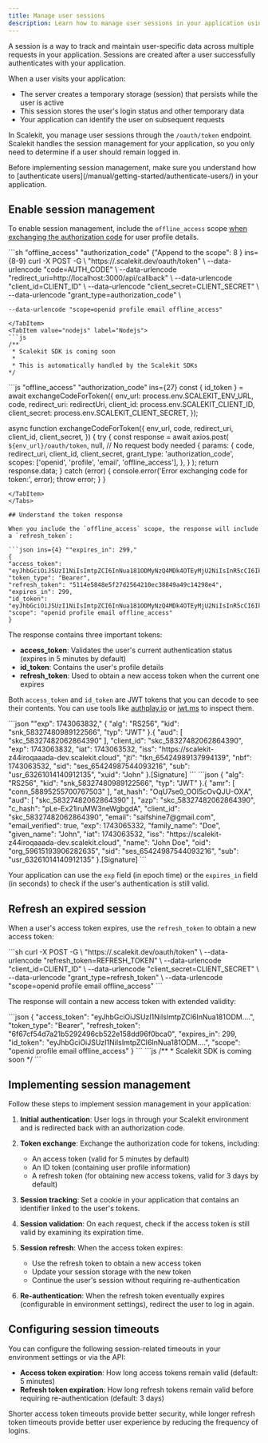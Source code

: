 ```yaml
---
title: Manage user sessions
description: Learn how to manage user sessions in your application using Scalekit.
---
```



A session is a way to track and maintain user-specific data across multiple requests in your application. Sessions are created after a user successfully authenticates with your application.

When a user visits your application:
- The server creates a temporary storage (session) that persists while the user is active
- This session stores the user's login status and other temporary data
- Your application can identify the user on subsequent requests

In Scalekit, you manage user sessions through the `/oauth/token` endpoint. Scalekit handles the session management for your application, so you only need to determine if a user should remain logged in.

<Aside>
Before implementing session management, make sure you understand how to [authenticate users](/manual/getting-started/authenticate-users/) in your application.
</Aside>

## Enable session management

To enable session management, include the `offline_access` scope [when exchanging the authorization code](/manual/getting-started/authenticate-users/#exchange-authorization-code-for-user-profile-details) for user profile details.

<Tabs>
  <TabItem value="curl" label="cURL">
  ```sh "offline_access" "authorization_code" {"Append to the scope": 8 } ins={8-9}
  curl -X POST -G \
    "https://<environment-domain>.scalekit.dev/oauth/token" \
    --data-urlencode "code=AUTH_CODE" \
    --data-urlencode "redirect_uri=http://localhost:3000/api/callback" \
    --data-urlencode "client_id=CLIENT_ID" \
    --data-urlencode "client_secret=CLIENT_SECRET" \
    --data-urlencode "grant_type=authorization_code" \

    --data-urlencode "scope=openid profile email offline_access"
  ```
  </TabItem>
  <TabItem value="nodejs" label="Nodejs">
  ```js
  /**
   * Scalekit SDK is coming soon
   *
   * This is automatically handled by the Scalekit SDKs
  */
  ```
  </TabItem>
  <TabItem value="node-axios" label="Nodejs (Axios)">
  ```js "offline_access" "authorization_code" ins={27}
  const { id_token } = await exchangeCodeForToken({
    env_url: process.env.SCALEKIT_ENV_URL,
    code,
    redirect_uri: redirectUri,
    client_id: process.env.SCALEKIT_CLIENT_ID,
    client_secret: process.env.SCALEKIT_CLIENT_SECRET,
  });

  async function exchangeCodeForToken({
    env_url,
    code,
    redirect_uri,
    client_id,
    client_secret,
  }) {
    try {
      const response = await axios.post(
        `${env_url}/oauth/token`,
        null, // No request body needed
        {
          params: {
            code,
            redirect_uri,
            client_id,
            client_secret,
            grant_type: 'authorization_code',
            scopes: ['openid', 'profile', 'email', 'offline_access'],
          },
        }
      );
      return response.data;
    } catch (error) {
      console.error('Error exchanging code for token:', error);
      throw error;
    }
  }
  ```
  </TabItem>
</Tabs>

## Understand the token response

When you include the `offline_access` scope, the response will include a `refresh_token`:

```json ins={4} ""expires_in": 299,"
{
  "access_token": "eyJhbGciOiJSUzI1NiIsImtpZCI6InNua181ODMyNzQ4MDk4OTEyMjU2NiIsInR5cCI6IkpXVCJ9...",
  "token_type": "Bearer",
  "refresh_token": "5114e5848e5f27d2564210ec38849a49c14298e4",
  "expires_in": 299,
  "id_token": "eyJhbGciOiJSUzI1NiIsImtpZCI6InNua181ODMyNzQ4MDk4OTEyMjU2NiIsInR5cCI6IkpXVCJ9...",
  "scope": "openid profile email offline_access"
}
```

The response contains three important tokens:

- **access_token**: Validates the user's current authentication status (expires in 5 minutes by default)
- **id_token**: Contains the user's profile details
- **refresh_token**: Used to obtain a new access token when the current one expires

Both `access_token` and `id_token` are JWT tokens that you can decode to see their contents. You can use tools like [authplay.io](https://authplay.io/pg/token-explorer) or [jwt.ms](https://jwt.ms) to inspect them.

<Tabs>
  <TabItem value="accesstoken" label="Access token">
  ```json ""exp": 1743063832,"
    {
      "alg": "RS256",
      "kid": "snk_58327480989122566",
      "typ": "JWT"
    }.{
      "aud": [
        "skc_58327482062864390"
      ],
      "client_id": "skc_58327482062864390",
      "exp": 1743063832,
      "iat": 1743063532,
      "iss": "https://scalekit-z44iroqaaada-dev.scalekit.cloud",
      "jti": "tkn_65424989137994139",
      "nbf": 1743063532,
      "sid": "ses_65424987544093216",
      "sub": "usr_63261014140912135",
      "xuid": "John"
   }.[Signature]
  ```
  </TabItem>

  <TabItem value="idtoken" label="ID token">
  ```json
    {
      "alg": "RS256",
      "kid": "snk_58327480989122566",
      "typ": "JWT"
    }.{
      "amr": [
        "conn_58895255700767503"
      ],
      "at_hash": "OqU7se0_OOI5cOvQJU-OXA",
      "aud": [
        "skc_58327482062864390"
      ],
      "azp": "skc_58327482062864390",
      "c_hash": "pLe-Ex21iruMW3neWgbgdA",
      "client_id": "skc_58327482062864390",
      "email": "saifshine7@gmail.com",
      "email_verified": true,
      "exp": 1743065332,
      "family_name": "Doe",
      "given_name": "John",
      "iat": 1743063532,
      "iss": "https://scalekit-z44iroqaaada-dev.scalekit.cloud",
      "name": "John Doe",
      "oid": "org_59615193906282635",
      "sid": "ses_65424987544093216",
      "sub": "usr_63261014140912135"
    }.[Signature]
  ```
  </TabItem>
</Tabs>

Your application can use the `exp` field (in epoch time) or the `expires_in` field (in seconds) to check if the user's authentication is still valid.

## Refresh an expired session

When a user's access token expires, use the `refresh_token` to obtain a new access token:

<Tabs>
  <TabItem value="curl" label="cURL">
  ```sh
  curl -X POST -G \
    "https://<environment-domain>.scalekit.dev/oauth/token" \
    --data-urlencode "refresh_token=REFRESH_TOKEN" \
    --data-urlencode "client_id=CLIENT_ID" \
    --data-urlencode "client_secret=CLIENT_SECRET" \
    --data-urlencode "grant_type=refresh_token" \
    --data-urlencode "scope=openid profile email offline_access"
  ```
  </TabItem>
</Tabs>

The response will contain a new access token with extended validity:

<Tabs>
  <TabItem value="curl" label="Response">
  ```json
  {
  "access_token": "eyJhbGciOiJSUzI1NiIsImtpZCI6InNua181ODM....",
  "token_type": "Bearer",
  "refresh_token": "6f67cf54d7a21b5292496cb522e158dd96f0bca0",
  "expires_in": 299,
  "id_token": "eyJhbGciOiJSUzI1NiIsImtpZCI6InNua181ODM....",
  "scope": "openid profile email offline_access"
}
  ```
  </TabItem>
  <TabItem value="nodejs" label="Nodejs">
  ```js
  /**
   * Scalekit SDK is coming soon
  */
  ```
  </TabItem>
</Tabs>

## Implementing session management

Follow these steps to implement session management in your application:

<Steps>

1. **Initial authentication**: User logs in through your Scalekit environment and is redirected back with an authorization code.

2. **Token exchange**: Exchange the authorization code for tokens, including:
   - An access token (valid for 5 minutes by default)
   - An ID token (containing user profile information)
   - A refresh token (for obtaining new access tokens, valid for 3 days by default)

3. **Session tracking**: Set a cookie in your application that contains an identifier linked to the user's tokens.

4. **Session validation**: On each request, check if the access token is still valid by examining its expiration time.

5. **Session refresh**: When the access token expires:
   - Use the refresh token to obtain a new access token
   - Update your session storage with the new token
   - Continue the user's session without requiring re-authentication

6. **Re-authentication**: When the refresh token eventually expires (configurable in environment settings), redirect the user to log in again.

</Steps>

## Configuring session timeouts

You can configure the following session-related timeouts in your environment settings or via the API:

- **Access token expiration**: How long access tokens remain valid (default: 5 minutes)
- **Refresh token expiration**: How long refresh tokens remain valid before requiring re-authentication (default: 3 days)

Shorter access token timeouts provide better security, while longer refresh token timeouts provide better user experience by reducing the frequency of logins.